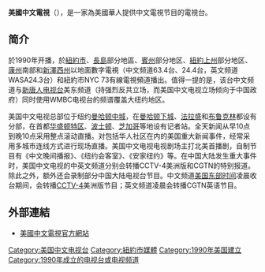 {{unreferenced|time=2014-11-18T09:17:24+00:00}}
'''美國中文電視'''（{{lang-en|SinoVision}}），是一家為美國華人提供中文電視节目的電視台。

==简介==
於1990年开播，於[[紐約市|紐約市]]、[[長島|長島]]部分地區、[[賓州|賓州]]部分地区、[[紐約上州|紐約上州]]部分地区、[[康州|康州]]南部和[[新澤西州|新澤西州]]以地面數字電視（中文频道{{le|WMBC|WMBC-TV}}63.4台、{{le|WASA|WASA-LD}}24.4台，英文频道WASA24.3台）和紐約市NYC 73有線電視頻道播出。值得一提的是，该台中文频道与[[新唐人电视台|新唐人电视台]]美东频道（持强烈反共立场，而美国中文电视立场倾向于中国政府）同时使用WMBC电视台的频谱覆盖大纽约地区。

美国中文电视总部位于纽约[[曼哈顿中城|曼哈顿中城]]，在[[曼哈顿下城|曼哈顿下城]]、[[法拉盛|法拉盛]]和[[布鲁克林|布鲁克林]]都设有分部，在首都[[华盛顿特区|华盛顿特区]]、[[波士顿|波士顿]]、[[芝加哥|芝加哥]]等地设有记者站。全天新闻从早10点到晚10点采用整点滚动直播。对包括华人社区在内的美国重大新闻事件，经常采用多城市连线方式进行现场直播。美国中文电视电视剧场主打北美首播剧，自制节目有《中文晚间播报》、《纽约会客室》、《安家纽约》等。在中国大陆发生重大事件时，美国中文电视的中英文频道分别会转播CCTV-4美洲版和CGTN的特别报道。除此之外，额外还会录制部分中国大陆电视台节目。中文频道[[美国东部时间|美国东部时间]]凌晨收台期间，会转播[[CCTV-4|CCTV-4]]美洲版节目；英文频道凌晨会转播CGTN英语节目。

== 外部連結 ==
* [http://www.sinovision.net/ 美國中文電視官方網站] {{Wayback|url=http://www.sinovision.net/ |date=20210505145604 }}

{{海外中文電視台列表}}
[[Category:美国中文电视台|Category:美国中文电视台]]
[[Category:紐約市媒體|Category:紐約市媒體]]
[[Category:1990年美国建立|Category:1990年美国建立]]
[[Category:1990年成立的电视台或电视频道|Category:1990年成立的电视台或电视频道]]
